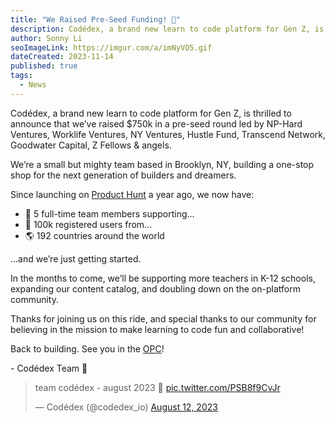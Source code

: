 ```yaml
---
title: "We Raised Pre-Seed Funding! 💸"
description: Codédex, a brand new learn to code platform for Gen Z, is thrilled to announce that we’ve raised $750k pre-seed round led by NP-Hard Ventures, Worklife Ventures, NY Ventures, Hustle Fund, Transcend Network, Goodwater & angels.
author: Sonny Li
seoImageLink: https://imgur.com/a/imNyVO5.gif
dateCreated: 2023-11-14
published: true
tags:
  - News
---
```


Codédex, a brand new learn to code platform for Gen Z, is thrilled to announce that we’ve raised $750k in a pre-seed round led by NP-Hard Ventures, Worklife Ventures, NY Ventures, Hustle Fund, Transcend Network, Goodwater Capital, Z Fellows & angels.

We’re a small but mighty team based in Brooklyn, NY, building a one-stop shop for the next generation of builders and dreamers. 

Since launching on [Product Hunt](https://www.producthunt.com/products/codedex#codedex) a year ago, we now have:

- 💖 5 full-time team members supporting...
- 👯 100k registered users from...
- 🌎 192 countries around the world

...and we’re just getting started.

In the months to come, we’ll be supporting more teachers in K-12 schools, expanding our content catalog, and doubling down on the on-platform community.

Thanks for joining us on this ride, and special thanks to our community for believing in the mission to make learning to code fun and collaborative!

Back to building. See you in the [OPC](https://www.codedex.io/community)! 

\- Codédex Team 🫶

<blockquote className="twitter-tweet" style={{ fontFamily: "Work Sans, sans-serif" }}><p lang="hu" dir="ltr">team codédex - august 2023 🫶 <a href="https://t.co/PSB8f9CvJr">pic.twitter.com/PSB8f9CvJr</a></p> &mdash; Codédex (@codedex_io) <a href="https://twitter.com/codedex_io/status/1690376471087394816?ref_src=twsrc%5Etfw">August 12, 2023</a></blockquote> <script async src="https://platform.twitter.com/widgets.js" charSet="utf-8"></script>
